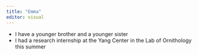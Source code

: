 ```yaml
---
title: "Emma"
editor: visual
---
```


-   I have a younger brother and a younger sister
-   I had a research internship at the Yang Center in the Lab of Ornithology this summer
